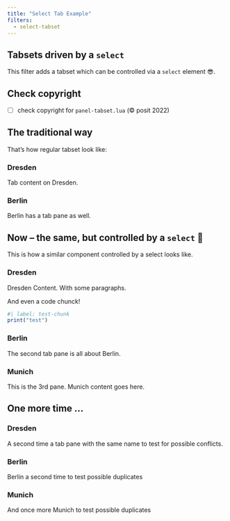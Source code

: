 ```yaml
---
title: "Select Tab Example"
filters:
  - select-tabset
---
```


## Tabsets driven by a `select`

This filter adds a tabset which can be controlled via a `select` element 😎.

::: {.callout-important}
## Check copyright
- [ ] check copyright for `panel-tabset.lua` (© posit 2022)
:::

## The traditional way
That's how regular tabset look like:

::: {.panel-tabset}
### Dresden

Tab content on Dresden.

### Berlin

Berlin has a tab pane as well.

:::

## Now – the same, but controlled by a `select` 🤙

This is how a similar component controlled by a select looks like.

::: {.panel-select option-label="Select a city …"}

### Dresden

Dresden Content. With some paragraphs.

And even a code chunck!

```r
#| label: test-chunk
print("test")
```

### Berlin

The second tab pane is all about Berlin.

### Munich

This is the 3rd pane. Munich content goes here.

:::

## One more time …

::: {.panel-select}

### Dresden

A second time a tab pane with the same name to test for possible conflicts.

### Berlin

Berlin a second time to test possible duplicates

### Munich

And once more Munich to test possible duplicates

:::